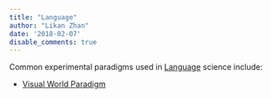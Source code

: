 ```yaml
---
title: "Language"
author: "Likan Zhan"
date: '2018-02-07'
disable_comments: true
---
```

Common experimental paradigms used in [Language](https://meshb.nlm.nih.gov/record/ui?name=LANGUAGE) science include:

   - [Visual World Paradigm](/en/paradigm/language/Visual-World-Paradigm)
